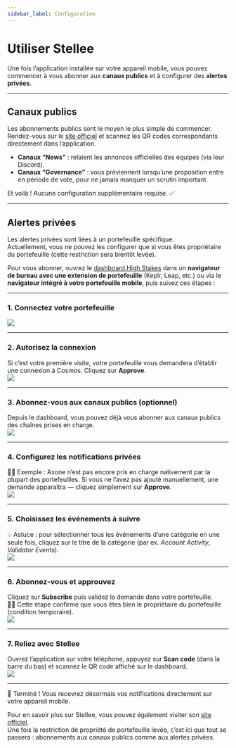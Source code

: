 ```yaml
---
sidebar_label: Configuration
---
```




# Utiliser Stellee

Une fois l’application installée sur votre appareil mobile, vous pouvez commencer à vous abonner aux **canaux publics** et à configurer des **alertes privées**.

---

## Canaux publics

Les abonnements publics sont le moyen le plus simple de commencer.  
Rendez-vous sur le [site officiel](https://stellee.highstakes.ch/get-started#channels) et scannez les QR codes correspondants directement dans l’application.  

- **Canaux “News”** : relaient les annonces officielles des équipes (via leur Discord).  
- **Canaux “Governance”** : vous préviennent lorsqu’une proposition entre en période de vote, pour ne jamais manquer un scrutin important.  

Et voilà ! Aucune configuration supplémentaire requise. ✅  

---

## Alertes privées

Les alertes privées sont liées à un portefeuille spécifique.  
Actuellement, vous ne pouvez les configurer que si vous êtes propriétaire du portefeuille (cette restriction sera bientôt levée).

Pour vous abonner, ouvrez le [dashboard High Stakes](https://app.highstakes.ch/notifications) dans un **navigateur de bureau avec une extension de portefeuille** (Keplr, Leap, etc.) ou via le **navigateur intégré à votre portefeuille mobile**, puis suivez ces étapes :

---

### 1. Connectez votre portefeuille
<img src={step_1} />

---

### 2. Autorisez la connexion
Si c’est votre première visite, votre portefeuille vous demandera d’établir une connexion à Cosmos. Cliquez sur **Approve**.  
<img src={step_2} />

---

### 3. Abonnez-vous aux canaux publics (optionnel)
Depuis le dashboard, vous pouvez déjà vous abonner aux canaux publics des chaînes prises en charge.  
<img src={step_3} />

---

### 4. Configurez les notifications privées
👨‍🏫 Exemple : Axone n’est pas encore pris en charge nativement par la plupart des portefeuilles. Si vous ne l’avez pas ajouté manuellement, une demande apparaîtra — cliquez simplement sur **Approve**.  
<img src={step_4} />

---

### 5. Choisissez les événements à suivre
💡 Astuce : pour sélectionner tous les événements d’une catégorie en une seule fois, cliquez sur le titre de la catégorie (par ex. *Account Activity*, *Validator Events*).  
<img src={step_5} />

---

### 6. Abonnez-vous et approuvez
Cliquez sur **Subscribe** puis validez la demande dans votre portefeuille.  
🥷🏽 Cette étape confirme que vous êtes bien le propriétaire du portefeuille (condition temporaire).  
<img src={step_6} />

---

### 7. Reliez avec Stellee
Ouvrez l’application sur votre téléphone, appuyez sur **Scan code** (dans la barre du bas) et scannez le QR code affiché sur le dashboard.  
<img src={step_7} />

---

🎉 Terminé ! Vous recevrez désormais vos notifications directement sur votre appareil mobile.  

Pour en savoir plus sur Stellee, vous pouvez également visiter son [site officiel](https://stellee.highstakes.ch).  
Une fois la restriction de propriété de portefeuille levée, c’est ici que tout se passera : abonnements aux canaux publics comme aux alertes privées.  
